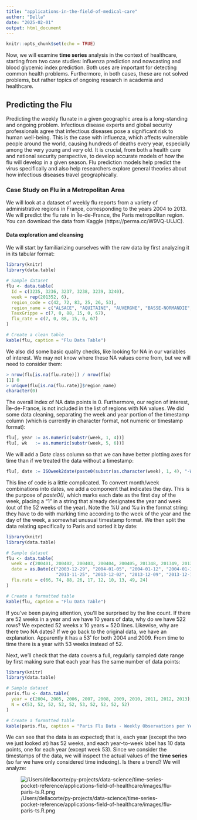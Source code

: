 ```yaml
---
title: "applications-in-the-field-of-medical-care"
author: "Della"
date: "2025-02-01"
output: html_document
---
```


```r
knitr::opts_chunk$set(echo = TRUE)
```

Now, we will examine **time series** analysis in the context of healthcare, starting from two case studies: influenza prediction and nowcasting and blood glycemic index prediction. Both uses are important for detecting common health problems. Furthermore, in both cases, these are not solved problems, but rather topics of ongoing research in academia and healthcare.
    
## Predicting the Flu

Predicting the weekly flu rate in a given geographic area is a long-standing and ongoing problem. Infectious disease experts and global security professionals agree that infectious diseases pose a significant risk to human well-being. This is the case with influenza, which affects vulnerable people around the world, causing hundreds of deaths every year, especially among the very young and very old. It is crucial, from both a health care and national security perspective, to develop accurate models of how the flu will develop in a given season. Flu prediction models help predict the virus specifically and also help researchers explore general theories about how infectious diseases travel geographically.

### Case Study on Flu in a Metropolitan Area

We will look at a dataset of weekly flu reports from a variety of administrative regions in France, corresponding to the years 2004 to 2013. We will predict the flu rate in Île-de-France, the Paris metropolitan region. You can download the data from Kaggle (https://perma.cc/W9VQ-UUJC).

#### Data exploration and cleansing

We will start by familiarizing ourselves with the raw data by first analyzing it in its tabular format:

```r
library(knitr)
library(data.table)

# Sample dataset
flu <- data.table(
  Id = c(3235, 3236, 3237, 3238, 3239, 3240),
  week = rep(201352, 6),
  region_code = c(42, 72, 83, 25, 26, 53),
  region_name = c("ALSACE", "AQUITAINE", "AUVERGNE", "BASSE-NORMANDIE", "BOURGOGNE", "BRETAGNE"),
  TauxGrippe = c(7, 0, 88, 15, 0, 67),
  flu_rate = c(7, 0, 88, 15, 0, 67)
)

# Create a clean table
kable(flu, caption = "Flu Data Table")
```

We also did some basic quality checks, like looking for NA in our variables of interest. We may not know where these NA values come from, but we will need to consider them:

```R
> nrow(flu[is.na(flu.rate)]) / nrow(flu)
[1] 0
> unique(flu[is.na(flu.rate)]$region_name)
character(0)
```

The overall index of NA data points is 0. Furthermore, our region of interest, Île-de-France, is not included in the list of regions with NA values. We did some data cleaning, separating the week and year portion of the timestamp column (which is currently in character format, not numeric or timestamp format):

```R
flu[, year := as.numeric(substr(week, 1, 4))]
flu[, wk   := as.numeric(substr(week, 5, 6))]
```

We will add a *Date* class column so that we can have better plotting axes for time than if we treated the data without a timestamp:

```R
flu[, date := ISOweek2date(paste0(substr(as.character(week), 1, 4), "-W", substr(as.character(week), 5, 6), "-1"))]
```

This line of code is a little complicated. To convert month/week combinations into dates, we add a component that indicates the day. This is the purpose of *paste0()*, which marks each date as the first day of the week, placing a "1" in a string that already designates the year and week (out of the 52 weeks of the year). Note the %U and %u in the format string: they have to do with marking time according to the week of the year and the day of the week, a somewhat unusual timestamp format. We then split the data relating specifically to Paris and sorted it by date:

```r
library(knitr)
library(data.table)

# Sample dataset
flu <- data.table(
  week = c(200401, 200402, 200403, 200404, 200405, 201348, 201349, 201350, 201351, 201352),
  date = as.Date(c("2003-12-29", "2004-01-05", "2004-01-12", "2004-01-19", "2004-01-26",
                   "2013-11-25", "2013-12-02", "2013-12-09", "2013-12-16", "2013-12-23")),
  flu.rate = c(66, 74, 88, 26, 17, 12, 10, 13, 49, 24)
)

# Create a formatted table
kable(flu, caption = "Flu Data Table")
```

If you've been paying attention, you'll be surprised by the line count. If there are 52 weeks in a year and we have 10 years of data, why do we have 522 rows? We expected 52 weeks x 10 years = 520 lines. Likewise, why are there two NA dates? If we go back to the original data, we have an explanation. Apparently it has a 53˚ for both 2004 and 2009. From time to time there is a year with 53 weeks instead of 52.

Next, we'll check that the data covers a full, regularly sampled date range by first making sure that each year has the same number of data points:

```r
library(knitr)
library(data.table)

# Sample dataset
paris.flu <- data.table(
  year = c(2004, 2005, 2006, 2007, 2008, 2009, 2010, 2011, 2012, 2013),
  N = c(53, 52, 52, 52, 52, 53, 52, 52, 52, 52)
)

# Create a formatted table
kable(paris.flu, caption = "Paris Flu Data - Weekly Observations per Year")
```

We can see that the data is as expected; that is, each year (except the two we just looked at) has 52 weeks, and each year-to-week label has 10 data points, one for each year (except week 53). Since we consider the timestamps of the data, we will inspect the actual values of the **time series** (so far we have only considered time indexing). Is there a trend? We will analyze:

![/Users/dellacorte/py-projects/data-science/time-series-pocket-reference/applications-field-of-healthcare/images/flu-paris-ts.R.png](By plotting the flu rate time series, we can see the seasonality of the flu rate)


